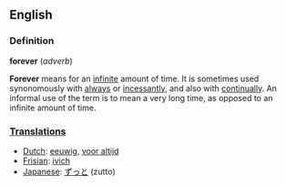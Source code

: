 ==English==
===Definition===

<b>forever</b> (<i>adverb</i>)

'''Forever''' means for an [[infinite]] amount of time. It is sometimes used synonomously with [[always]] or [[incessant|incessantly]], and also with [[continual|continually]]. An informal use of the term is to mean a very long time, as opposed to an infinite amount of time.

===[[Translation]]s===

*[[Dutch]]: [[eeuwig]], [[voor altijd]]
*[[Frisian]]: [[ivich]]
*[[Japanese]]: [[ずっと]] (zutto)